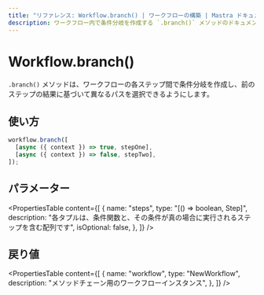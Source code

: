 ```yaml
---
title: "リファレンス: Workflow.branch() | ワークフローの構築 | Mastra ドキュメント"
description: ワークフロー内で条件分岐を作成する `.branch()` メソッドのドキュメント。
---
```


# Workflow.branch()

`.branch()` メソッドは、ワークフローの各ステップ間で条件分岐を作成し、前のステップの結果に基づいて異なるパスを選択できるようにします。

## 使い方

```typescript
workflow.branch([
  [async ({ context }) => true, stepOne],
  [async ({ context }) => false, stepTwo],
]);
```

## パラメーター

<PropertiesTable
  content={[
    {
      name: "steps",
      type: "[() => boolean, Step]",
      description: "各タプルは、条件関数と、その条件が真の場合に実行されるステップを含む配列です",
      isOptional: false,
    },
  ]}
/>

## 戻り値

<PropertiesTable
  content={[
    {
      name: "workflow",
      type: "NewWorkflow",
      description: "メソッドチェーン用のワークフローインスタンス",
    },
  ]}
/>
